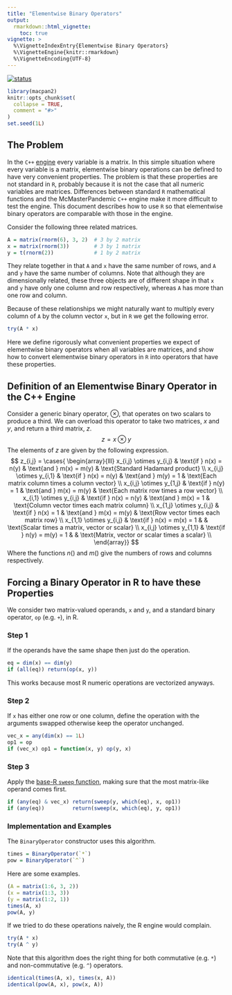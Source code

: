 ```yaml
---
title: "Elementwise Binary Operators"
output: 
  rmarkdown::html_vignette:
    toc: true
vignette: >
  %\VignetteIndexEntry{Elementwise Binary Operators}
  %\VignetteEngine{knitr::rmarkdown}
  %\VignetteEncoding{UTF-8}
---
```


[![status](https://img.shields.io/badge/status-working%20draft-red)](https://canmod.github.io/macpan2/articles/vignette-status#working-draft)

```r
library(macpan2)
knitr::opts_chunk$set(
  collapse = TRUE,
  comment = "#>"
)
set.seed(1L)
```

## The Problem

In the `C++` [engine](https://canmod.github.io/macpan2/articles/cpp_side) every variable is a matrix.  In this simple situation where every variable is a matrix, elementwise binary operations can be defined to have very convenient properties.  The problem is that these properties are not standard in `R`, probably because it is not the case that all numeric variables are matrices.  Differences between standard `R` mathematical functions and the McMasterPandemic `C++` engine make it more difficult to test the engine.  This document describes how to use `R` so that elementwise binary operators are comparable with those in the engine.

Consider the following three related matrices.
```r
A = matrix(rnorm(6), 3, 2)  # 3 by 2 matrix
x = matrix(rnorm(3))        # 3 by 1 matrix
y = t(rnorm(2))             # 1 by 2 matrix
```

They relate together in that `A` and `x` have the same number of rows, and `A` and `y` have the same number of columns. Note that although they are dimensionally related, these three objects are of different shape in that `x` and `y` have only one column and row respectively, whereas `A` has more than one row and column.

Because of these relationships we might naturally want to multiply every column of `A` by the column vector `x`, but in `R` we get the following error.
```r
try(A * x)
```
Here we define rigorously what convenient properties we expect of elementwise binary operators when all variables are matrices, and show how to convert elementwise binary operators in `R` into operators that have these properties.

## Definition of an Elementwise Binary Operator in the C++ Engine

Consider a generic binary operator, $\otimes$, that operates on two scalars to produce a third. We can overload this operator to take two matrices, $x$ and $y$, and return a third matrix, $z$.
$$
z = x \otimes y
$$
The elements of $z$ are given by the following expression.
$$
z_{i,j} = \cases{ \begin{array}{lll}
  x_{i,j} \otimes y_{i,j} & \text{if } n(x) = n(y) & \text{and } m(x) = m(y) & \text{Standard Hadamard product} \\
  x_{i,j} \otimes y_{i,1} & \text{if } n(x) = n(y) & \text{and } m(y) = 1 & \text{Each matrix column times a column vector} \\
  x_{i,j} \otimes y_{1,j} & \text{if } n(y) = 1 & \text{and } m(x) = m(y) & \text{Each matrix row times a row vector} \\
  x_{i,1} \otimes y_{i,j} & \text{if } n(x) = n(y) & \text{and } m(x) = 1 & \text{Column vector times each matrix column} \\
  x_{1,j} \otimes y_{i,j} & \text{if } n(x) = 1 & \text{and } m(x) = m(y) & \text{Row vector times each matrix row} \\
  x_{1,1} \otimes y_{i,j} & \text{if } n(x) = m(x) = 1  & & \text{Scalar times a matrix, vector or scalar} \\
  x_{i,j} \otimes y_{1,1} & \text{if } n(y) = m(y) = 1 & & \text{Matrix, vector or scalar times a scalar} \\
\end{array}}
$$
Where the functions $n()$ and $m()$ give the numbers of rows and columns respectively.

## Forcing a Binary Operator in R to have these Properties

We consider two matrix-valued operands, `x` and `y`, and a standard binary operator, `op` (e.g. `+`), in R.

### Step 1

If the operands have the same shape then just do the operation.
```r
eq = dim(x) == dim(y)
if (all(eq)) return(op(x, y))
```
This works because most R numeric operations are vectorized anyways.

### Step 2

If `x` has either one row or one column, define the operation with the arguments swapped otherwise keep the operator unchanged.
```r
vec_x = any(dim(x) == 1L)
op1 = op
if (vec_x) op1 = function(x, y) op(y, x)
```

### Step 3

Apply the [base-R `sweep` function](https://search.r-project.org/R/refmans/base/html/sweep.html), making sure that the most matrix-like operand comes first.
```r
if (any(eq) & vec_x) return(sweep(y, which(eq), x, op1))
if (any(eq))         return(sweep(x, which(eq), y, op1))
```

### Implementation and Examples

The `BinaryOperator` constructor uses this algorithm.
```r
times = BinaryOperator(`*`)
pow = BinaryOperator(`^`)
```

Here are some examples.
```r
(A = matrix(1:6, 3, 2))
(x = matrix(1:3, 3))
(y = matrix(1:2, 1))
times(A, x)
pow(A, y)
```

If we tried to do these operations naively, the R engine would complain.
```r
try(A * x)
try(A ^ y)
```

Note that this algorithm does the right thing for both commutative (e.g. `*`) and non-commutative (e.g. `^`) operators.
```r
identical(times(A, x), times(x, A))
identical(pow(A, x), pow(x, A))
```

